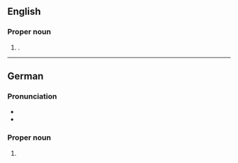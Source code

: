 ==English==
{{wp}}

===Proper noun===
{{en-prop}}

# {{place|en|city|s/North Rhine-Westphalia|c/Germany}}.

----

==German==
{{wikipedia|lang=de}}

===Pronunciation===
* {{IPA|de|/ˈoːbɐhaʊzən/}}
* {{audio|de|De-Oberhausen.ogg|Audio}}

===Proper noun===
{{de-proper noun|old=1}}

# {{place|de|city|s/North Rhine-Westphalia|c/Germany|t1=Oberhausen}}